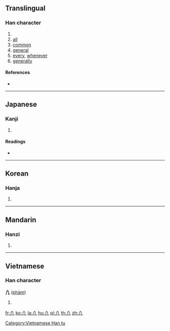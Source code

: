 {{also|凡|凢}}
==Translingual==

===Han character===
{{Han char|rn=16|rad=几|as=01|sn=3|four=|canj=LHN|ids=⿱丨几}}

# {{alternative form of|凡|lang=mul|sc=Hani}}
# [[all]]
# [[common]]
# [[general]]
# [[every]], [[whenever]]
# [[generally]]

====References====
* {{Han ref|kx=0134.021|hdz=10276.011|uh=51E3|ud=20963}}

----

==Japanese==

===Kanji===
{{ja-kanji|grade=|rs=几01}}

# {{defn|lang=ja|sort=几01}}

====Readings====
* {{ja-readings|on=[[はん]] (han)|kun=[[すべて]] (subete), [[およそ]] (oyoso)}}

----

==Korean==

===Hanja===
{{ko-hanja|hangeul=범|rv=beom|mr=pŏm}}

# {{defn|lang=ko|sort=几01}}

----

==Mandarin==

===Hanzi===
{{cmn-hanzi|pin=[[fán]] ([[fan2]])|wg=fan<sup>2</sup>}}

# {{defn|lang=cmn|sort=几01}}

----

==Vietnamese==

===Han character===
'''凣''' ([[phàm]])

# {{defn|lang=vi}}

[[Category:Vietnamese Han tu]]

[[fr:凣]]
[[ko:凣]]
[[la:凣]]
[[hu:凣]]
[[pl:凣]]
[[th:凣]]
[[zh:凣]]
